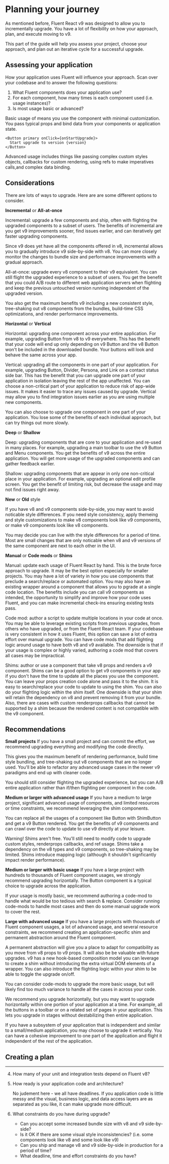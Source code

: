 
<Meta title="Concepts/Upgrading/from v8/Planning your journey" />

# Planning your journey

As mentioned before, Fluent React v9 was designed to allow you to incrementally upgrade.
You have a lot of flexibility on how your approach, plan, and execute moving to v9.

This part of the guide will help you assess your project, choose your approach,
and plan out an iterative cycle for a successful upgrade.

## Assessing your application

How your application uses Fluent will influence your approach.
Scan over your codebase and to answer the following questions:

1. What Fluent components does your application use?
2. For each component, how many times is each component used (i.e. usage instances)?
3. Is most usage basic or advanced?

Basic usage of means you use the component with minimal customization.
You pass typical props and bind data from your components or application state.

```tsx
<Button primary onClick={onStartUpgrade}>
  Start upgrade to version {version}
</Button>
```

Advanced usage includes things like passing complex custom styles objects, callbacks for custom rendering,
using refs to make imperatives calls,and complex data binding.

## Considerations

There are lots of ways to upgrade. Here are are some different options to consider.

**Incremental** or **All-at-once**

Incremental: upgrade a few components and ship, often with flighting the upgraded components to a subset of users.
The benefits of incremental are you get v9 improvements sooner, find issues earlier,
and can iteratively get faster upgrading components.

Since v9 does yet have all the components offered in v8, incremental allows you to gradually introduce v9
side-by-side with v8.
You can more closely monitor the changes to bundle size and performance improvements with a gradual approach.

All-at-once: upgrade every v8 component to their v9 equivalent.
You can still flight the upgraded experience to a subset of users.
You get the benefit that you could A/B route to different web application servers when flighting and keep the
previous untouched version running independent of the upgraded version.

You also get the maximum benefits v9 including a new consistent style,
tree-shaking out v8 components from the bundles, build-time CSS optimizations, and render performance improvements.

**Horizontal** or **Vertical**

Horizontal: upgrading one component across your entire application.
For example, upgrading Button from v8 to v9 everywhere.
This has the benefit that your code will end up only depending on v9 Button and the v8 Button won't be included in the downloaded bundle.
Your buttons will look and behave the same across your app.

Vertical: upgrading all the components in one part of your application.
For example, upgrading Button, Divider, Persona, and Link on a contact status side bar.
This has the benefit that you can upgrade one part of your application in isolation leaving the rest of the app unaffected.
You can choose a non-critical part of your application to reduce risk of app-wide issues.
It makes it easier to trace any issues caused by upgrade.
Vertical may allow you to find integration issues earlier as you are using multiple new components.

You can also choose to upgrade one component in one part of your application.
You lose some of the benefits of each individual approach, but can try things out more slowly.

**Deep** or **Shallow**

Deep: upgrading components that are core to your application and re-used in many places.
For example, upgrading a main toolbar to use the v9 Button and Menu components.
You get the benefits of v9 across the entire application.
You will get more usage of the upgraded components and can gather feedback earlier.

Shallow: upgrading components that are appear in only one non-critical place in your application.
For example, upgrading an optional edit profile screen.
You get the benefit of limiting risk, but decrease the usage and may not find issues right away.

**New** or **Old** style

If you have v8 and v9 components side-by-side, you may want to avoid noticable style differences.
If you need style consistency, apply themeing and style customizations to make v8 components look like v9 components,
or make v9 components look like v8 components.

You may decide you can live with the style differences for a period of time.
Most are small changes that are only noticable when v8 and v9 versions of the same component are next to each other in the UI.

**Manual** or **Code mods** or **Shims**

Manual: update each usage of Fluent React by hand.
This is the brute force approach to upgrade.
It may be the best option especially for smaller projects.
You may have a lot of variety in how you use components that preclude a search/replace or automated option.
You may also have an existing wrapper around a component that allows you to pgrade at a single code location.
The benefits include you can call v9 components as intended, the opportunity to simplify and improve
how your code uses Fluent, and you can make incremental check-ins ensuring existing tests pass.

Code mod: author a script to update multiple locations in your code at once.
You may be able to leverage existing scripts from previous upgrades, from others who have upgraded, or from the Fluent React team.
If your codebase is very consistent in how it uses Fluent, this option can save a lot of extra effort over manual upgrade.
You can have code mods that add flighting logic around usage to have both v8 and v9 available.
The downside is that if your usage is complex or highly varied, authoring a code mod that covers all cases may be impractical.

Shims: author or use a component that take v8 props and renders a v9 component.
Shims can be a good option to get v9 components in your app if you don't have the time to update all the places you use the component.
You can leave your props creation code alone and pass it to the shim.
It is easy to search/replace your code to update to using the shim.
You can also do your flighting logic within the shim itself.
One downside is that your shim will retain the dependency on v8 and prevent removing it from your bundle.
Also, there are cases with custom renderprops callbacks that cannot be supported by a shim because the rendered
content is not compatible with the v9 component.

## Recommendations

**Small projects**
If you have a small project and can commit the effort, we recommend upgrading everything and modifying the code directly.

This gives you the maximum benefit of rendering performance, build time style bundling, and tree-shaking out v8 components that are no longer used. You'll be able to refactor any advanced usage cases in the newer v9 paradigms and end up with cleaner code.

You should still consider flighting the upgraded experience, but you can A/B entire application rather than if/then flighting per component in the code.

**Medium or larger with advanced usage**
If you have a medium to large project, significant advanced usage of components, and limited resources or time constraints, we recommend leveraging the shim components.

You can replace all the usages of a component like Button with ShimButton and get a v9 Button rendered. You get the benefits of v9 components and can crawl over the code to update to use v9 directly at your leisure.

Warning! Shims aren't free. You'll still need to modify code to upgrade custom styles, renderprops callbacks, and ref usage. Shims take a dependency on the v8 types and v9 components, so tree-shaking may be limited. Shims introduce mapping logic (although it shouldn't signficantly impact render performance).

**Medium or larger with basic usage**
If you have a large project with hundreds to thousands of Fluent component usages, we strongly recommend upgrading horizontally. The Button component is a typical choice to upgrade across the application.

If your usage is mostly basic, we recommend authoring a code-mod to handle what would be too tedious with search & replace. Consider running code-mods to handle most cases and then do some manual upgrade work to cover the rest.

**Large with advanced usage**
If you have a large projects with thousands of Fluent component usages, a lot of advanced usage, and several resource constraints, we recommend creating an application-specific shim and permanent abstraction around the Fluent component.

A permanent abstraction will give you a place to adapt for compatibility as you move from v8 props to v9 props. It will also be be valuable with future upgrades. v9 has a new hook-based composition model you can leverage to create a shim without introducing the extra virtual DOM elements of a wrapper. You can also introduce the flighting logic within your shim to be able to toggle the upgrade on/off.

You can consider code-mods to upgrade the more basic usage, but will likely find too much variance to handle all the cases in across your code.

We recommend you upgrade horizontally, but you may want to upgrade horizontally within one portion of your application at a time. For example, all the buttons in a toolbar or on a related set of pages in your application. This lets you upgrade in stages without destabilizing then entire application.

If you have a subsystem of your application that is independent and similar to a small/medium application, you may choose to upgrade it vertically. You can have a cohesive improvement to one part of the application and flight it independent of the rest of the application.

## Creating a plan

---

4.  How many of your unit and integration tests depend on Fluent v8?
5.  How ready is your application code and architecture?

    No judement here - we all have deadlines. If you application code is little messy and the visual, business logic, and data access layers are as separated as you like, it can make upgrade more difficult.

6.  What constraints do you have during upgrade?

    - Can you accept some increased bundle size with v8 and v9 side-by-side?
    - Is it OK if there are some visual style inconsistencies? (i.e. some components look like v8 and some look like v9)
    - Can you ship and manage v8 and v9 side-by-side in production for a period of time?
    - What deadline, time and effort constraints do you have?
